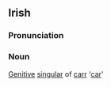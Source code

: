 ==Irish==
===Pronunciation===
{{IPA|[kaːr]}}
===Noun===
[[Genitive]] [[singular]] of [[carr]] '[[car]]'